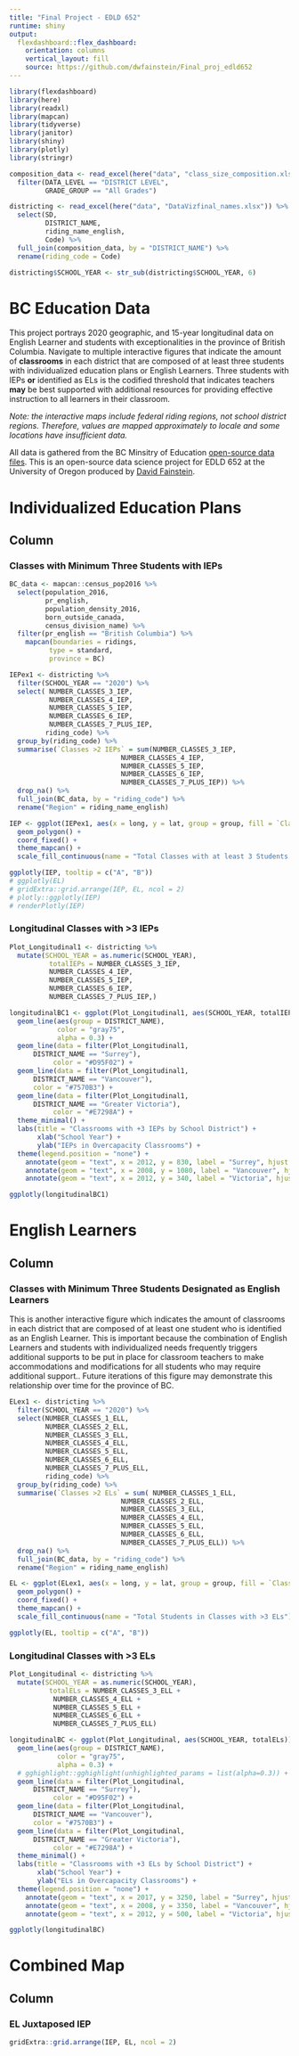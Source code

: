 ```yaml
---
title: "Final Project - EDLD 652"
runtime: shiny
output: 
  flexdashboard::flex_dashboard:
    orientation: columns
    vertical_layout: fill
    source: https://github.com/dwfainstein/Final_proj_edld652
---
```


```r
library(flexdashboard)
library(here)
library(readxl)
library(mapcan)
library(tidyverse)
library(janitor)
library(shiny)
library(plotly)
library(stringr)
```

``` r
composition_data <- read_excel(here("data", "class_size_composition.xlsx")) %>% 
  filter(DATA_LEVEL == "DISTRICT LEVEL",
         GRADE_GROUP == "All Grades")

districting <- read_excel(here("data", "DataVizfinal_names.xlsx")) %>% 
  select(SD,
         DISTRICT_NAME,
         riding_name_english,
         Code) %>% 
  full_join(composition_data, by = "DISTRICT_NAME") %>% 
  rename(riding_code = Code)

districting$SCHOOL_YEAR <- str_sub(districting$SCHOOL_YEAR, 6)

```

BC Education Data {.sidebar}
===================================
This project portrays 2020 geographic, and 15-year longitudinal data on English Learner and students with exceptionalities in the province of British Columbia. Navigate to multiple interactive figures that indicate the amount of **classrooms** in each district that are composed of at least three students with individualized education plans or English Learners. Three students with IEPs **or** identified as ELs is the codified threshold that indicates teachers **may** be best supported with additional resources for providing effective instruction to all learners in their classroom.

*Note: the interactive maps include federal riding regions, not school district regions. Therefore, values are mapped approximately to locale and some locations have insufficient data.*

All data is gathered from the BC Minsitry of Education [open-source data files](https://catalogue.data.gov.bc.ca/dataset). This is an open-source data science project for EDLD 652 at the University of Oregon produced by [David Fainstein](https://twitter.com/TeachAbilities).


Individualized Education Plans
===============================
Column {.tabset}
----------------------
### Classes with Minimum Three Students with IEPs

```r
BC_data <- mapcan::census_pop2016 %>% 
  select(population_2016,
         pr_english,
         population_density_2016,
         born_outside_canada,
         census_division_name) %>% 
  filter(pr_english == "British Columbia") %>% 
    mapcan(boundaries = ridings,
          type = standard,
          province = BC)

IEPex1 <- districting %>% 
  filter(SCHOOL_YEAR == "2020") %>% 
  select( NUMBER_CLASSES_3_IEP,
          NUMBER_CLASSES_4_IEP,
          NUMBER_CLASSES_5_IEP,
          NUMBER_CLASSES_6_IEP,
          NUMBER_CLASSES_7_PLUS_IEP,
         riding_code) %>% 
  group_by(riding_code) %>% 
  summarise(`Classes >2 IEPs` = sum(NUMBER_CLASSES_3_IEP,
                            NUMBER_CLASSES_4_IEP,
                            NUMBER_CLASSES_5_IEP,
                            NUMBER_CLASSES_6_IEP,
                            NUMBER_CLASSES_7_PLUS_IEP)) %>%
  drop_na() %>% 
  full_join(BC_data, by = "riding_code") %>% 
  rename("Region" = riding_name_english) 

IEP <- ggplot(IEPex1, aes(x = long, y = lat, group = group, fill = `Classes >2 IEPs`, A = Region, B = `Classes >2 IEPs`)) +
  geom_polygon() +
  coord_fixed() +
  theme_mapcan() +
  scale_fill_continuous(name = "Total Classes with at least 3 Students with IEPs")

ggplotly(IEP, tooltip = c("A", "B"))
# ggplotly(EL)
# gridExtra::grid.arrange(IEP, EL, ncol = 2)
# plotly::ggplotly(IEP)
# renderPlotly(IEP)

```
### Longitudinal Classes with >3 IEPs

```r

Plot_Longitudinal1 <- districting %>% 
  mutate(SCHOOL_YEAR = as.numeric(SCHOOL_YEAR),
          totalIEPs = NUMBER_CLASSES_3_IEP,
          NUMBER_CLASSES_4_IEP,
          NUMBER_CLASSES_5_IEP,
          NUMBER_CLASSES_6_IEP,
          NUMBER_CLASSES_7_PLUS_IEP,)

longitudinalBC1 <- ggplot(Plot_Longitudinal1, aes(SCHOOL_YEAR, totalIEPs))+
  geom_line(aes(group = DISTRICT_NAME),
            color = "gray75",
            alpha = 0.3) +
  geom_line(data = filter(Plot_Longitudinal1,
      DISTRICT_NAME == "Surrey"),
           color = "#D95F02") +
  geom_line(data = filter(Plot_Longitudinal1,
      DISTRICT_NAME == "Vancouver"),
      color = "#7570B3") +
  geom_line(data = filter(Plot_Longitudinal1,
      DISTRICT_NAME == "Greater Victoria"),
           color = "#E7298A") +
  theme_minimal() +
  labs(title = "Classrooms with +3 IEPs by School District") +
       xlab("School Year") +
       ylab("IEPs in Overcapacity Classrooms") +
  theme(legend.position = "none") +
    annotate(geom = "text", x = 2012, y = 830, label = "Surrey", hjust = "left") +
    annotate(geom = "text", x = 2008, y = 1080, label = "Vancouver", hjust = "left") +
    annotate(geom = "text", x = 2012, y = 340, label = "Victoria", hjust = "left")

ggplotly(longitudinalBC1)


```



English Learners
=============================

Column {.tabset}
-----------------------------------------------------------------------

### Classes with Minimum Three Students Designated as English Learners

This is another interactive figure which indicates the amount of classrooms in each district that are composed of at least one student who is identified as an English Learner. This is important because the combination of English Learners and students with individualized needs frequently triggers additional supports to be put in place for classroom teachers to make accommodations and modifications for all students who may require additional support.. Future iterations of this figure may demonstrate
this relationship over time for the province of BC.

```r

ELex1 <- districting %>% 
  filter(SCHOOL_YEAR == "2020") %>% 
  select(NUMBER_CLASSES_1_ELL,
         NUMBER_CLASSES_2_ELL,
         NUMBER_CLASSES_3_ELL,
         NUMBER_CLASSES_4_ELL,
         NUMBER_CLASSES_5_ELL,
         NUMBER_CLASSES_6_ELL,
         NUMBER_CLASSES_7_PLUS_ELL,
         riding_code) %>%
  group_by(riding_code) %>%
  summarise(`Classes >2 ELs` = sum( NUMBER_CLASSES_1_ELL, 
                            NUMBER_CLASSES_2_ELL,
                            NUMBER_CLASSES_3_ELL,
                            NUMBER_CLASSES_4_ELL,
                            NUMBER_CLASSES_5_ELL,
                            NUMBER_CLASSES_6_ELL,
                            NUMBER_CLASSES_7_PLUS_ELL)) %>%
  drop_na() %>%
  full_join(BC_data, by = "riding_code") %>% 
  rename("Region" = riding_name_english)

EL <- ggplot(ELex1, aes(x = long, y = lat, group = group, fill = `Classes >2 ELs`, A = Region, B = `Classes >2 ELs`)) +
  geom_polygon() +
  coord_fixed() +
  theme_mapcan() +
  scale_fill_continuous(name = "Total Students in Classes with >3 ELs")

ggplotly(EL, tooltip = c("A", "B"))

```

### Longitudinal Classes with >3 ELs


```r

Plot_Longitudinal <- districting %>% 
  mutate(SCHOOL_YEAR = as.numeric(SCHOOL_YEAR),
          totalELs = NUMBER_CLASSES_3_ELL +
           NUMBER_CLASSES_4_ELL +
           NUMBER_CLASSES_5_ELL +
           NUMBER_CLASSES_6_ELL +
           NUMBER_CLASSES_7_PLUS_ELL)

longitudinalBC <- ggplot(Plot_Longitudinal, aes(SCHOOL_YEAR, totalELs))+
  geom_line(aes(group = DISTRICT_NAME),
            color = "gray75",
            alpha = 0.3) +
  # gghighlight::gghighlight(unhighlighted_params = list(alpha=0.3)) +
  geom_line(data = filter(Plot_Longitudinal,
      DISTRICT_NAME == "Surrey"),
           color = "#D95F02") +
  geom_line(data = filter(Plot_Longitudinal,
      DISTRICT_NAME == "Vancouver"),
      color = "#7570B3") +
  geom_line(data = filter(Plot_Longitudinal,
      DISTRICT_NAME == "Greater Victoria"),
           color = "#E7298A") +
  theme_minimal() +
  labs(title = "Classrooms with +3 ELs by School District") +
       xlab("School Year") +
       ylab("ELs in Overcapacity Classrooms") +
  theme(legend.position = "none") +
    annotate(geom = "text", x = 2017, y = 3250, label = "Surrey", hjust = "left") +
    annotate(geom = "text", x = 2008, y = 3350, label = "Vancouver", hjust = "left") +
    annotate(geom = "text", x = 2012, y = 500, label = "Victoria", hjust = "left")

ggplotly(longitudinalBC)


```

Combined Map
=============================

Column {data-width=350}
-----------------------------------------------------------------------

### EL Juxtaposed IEP


```r

gridExtra::grid.arrange(IEP, EL, ncol = 2)

````



